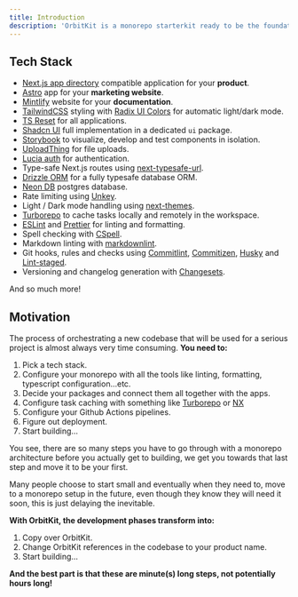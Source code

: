 ```yaml
---
title: Introduction
description: 'OrbitKit is a monorepo starterkit ready to be the foundation that you build your next startup or great big idea upon.'
---
```


## Tech Stack

- [Next.js app directory](https://nextjs.org/docs/app) compatible application for your **product**.
- [Astro](https://astro.build/) app for your **marketing website**.
- [Mintlify](https://mintlify.com) website for your **documentation**.
- [TailwindCSS](https://tailwindcss.com/) styling with [Radix UI Colors](https://www.radix-ui.com/colors) for automatic light/dark mode.
- [TS Reset](https://github.com/total-typescript/ts-reset) for all applications.
- [Shadcn UI](https://ui.shadcn.com/) full implementation in a dedicated `ui` package.
- [Storybook](https://storybook.js.org/) to visualize, develop and test components in isolation.
- [UploadThing](https://uploadthing.com/) for file uploads.
- [Lucia auth](https://lucia-auth.com/) for authentication.
- Type-safe Next.js routes using [next-typesafe-url](https://github.com/ethanniser/next-typesafe-url).
- [Drizzle ORM](https://orm.drizzle.team/) for a fully typesafe database ORM.
- [Neon DB](https://neon.tech) postgres database.
- Rate limiting using [Unkey](https://unkey.dev).
- Light / Dark mode handling using [next-themes](https://github.com/pacocoursey/next-themes).
- [Turborepo](https://turbo.build/repo) to cache tasks locally and remotely in the workspace.
- [ESLint](https://eslint.org/) and [Prettier](https://prettier.io/) for linting and formatting.
- Spell checking with [CSpell](https://cspell.org/).
- Markdown linting with [markdownlint](https://github.com/DavidAnson/markdownlint).
- Git hooks, rules and checks using [Commitlint](https://commitlint.js.org/), [Commitizen](https://commitizen-tools.github.io/commitizen/), [Husky](https://github.com/typicode/husky) and [Lint-staged](https://github.com/lint-staged/lint-staged).
- Versioning and changelog generation with [Changesets](https://github.com/changesets/changesets).

And so much more!

## Motivation

The process of orchestrating a new codebase that will be used for a serious project is almost always very time consuming. **You need to:**

1. Pick a tech stack.
2. Configure your monorepo with all the tools like linting, formatting, typescript configuration...etc.
3. Decide your packages and connect them all together with the apps.
4. Configure task caching with something like [Turborepo](https://turbo.build/repo) or [NX](https://nx.dev)
5. Configure your Github Actions pipelines.
6. Figure out deployment.
7. Start building...

You see, there are so many steps you have to go through with a monorepo architecture before you actually get to building, we get you towards that last step and move it to be your first.

Many people choose to start small and eventually when they need to, move to a monorepo setup in the future, even though they know they will need it soon, this is just delaying the inevitable.

**With OrbitKit, the development phases transform into:**

1. Copy over OrbitKit.
2. Change OrbitKit references in the codebase to your product name.
3. Start building...

**And the best part is that these are minute(s) long steps, not potentially hours long!**
